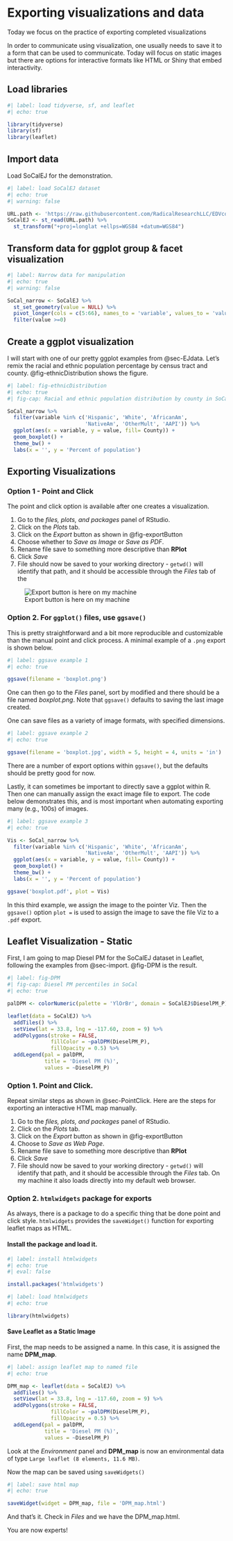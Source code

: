 
# Exporting visualizations and data {#sec-export}

::: {.callout-note appearance="simple"}
Today we focus on the practice of exporting completed visualizations  
:::

In order to communicate using visualization, one usually needs to save it to a form that can be used to communicate. Today will focus on static images but there
are options for interactive formats like HTML or Shiny that embed interactivity.

## Load libraries

```r
#| label: load tidyverse, sf, and leaflet
#| echo: true

library(tidyverse)
library(sf)
library(leaflet)

```

## Import data

Load SoCalEJ for the demonstration. 

```r
#| label: load SoCalEJ dataset
#| echo: true
#| warning: false

URL.path <- 'https://raw.githubusercontent.com/RadicalResearchLLC/EDVcourse/main/CalEJ4/CalEJ.geoJSON'
SoCalEJ <- st_read(URL.path) %>% 
  st_transform("+proj=longlat +ellps=WGS84 +datum=WGS84")

```

## Transform data for ggplot group & facet visualization

```r
#| label: Narrow data for manipulation
#| echo: true
#| warning: false

SoCal_narrow <- SoCalEJ %>% 
  st_set_geometry(value = NULL) %>% 
  pivot_longer(cols = c(5:66), names_to = 'variable', values_to = 'value') %>% 
  filter(value >=0)

```

## Create a ggplot visualization

I will start with one of our pretty ggplot examples from @sec-EJdata. Let's remix the racial and ethnic population percentage by census tract and county. @fig-ethnicDistribution shows the figure. 

```r
#| label: fig-ethnicDistribution
#| echo: true
#| fig-cap: Racial and ethnic population distribution by county in SoCal census tracts.

SoCal_narrow %>% 
  filter(variable %in% c('Hispanic', 'White', 'AfricanAm',
                         'NativeAm', 'OtherMult', 'AAPI')) %>% 
  ggplot(aes(x = variable, y = value, fill= County)) +
  geom_boxplot() +
  theme_bw() + 
  labs(x = '', y = 'Percent of population')
```

## Exporting Visualizations

### Option 1 - Point and Click{#sec-PointClick}

The point and click option is available after one creates a visualization.

1. Go to the _files, plots, and packages_ panel of RStudio.
2. Click on the _Plots_ tab.
3. Click on the _Export_ button as shown in @fig-exportButton
4. Choose whether to _Save as Image_ or _Save as PDF_.  
5. Rename file save to something more descriptive than **RPlot**
6. Click _Save_
7. File should now be saved to your working directory - `getwd()` will identify that path, and it should be accessible through the _Files_ tab of the 

![Export button is here on my machine](images/export_button.png){#fig-exportButton}

### Option 2. For `ggplot()` files, use `ggsave()`

This is pretty straightforward and a bit more reproducible and customizable than the manual point and click process. A minimal example of a `.png` export is shown below.

```r
#| label: ggsave example 1
#| echo: true

ggsave(filename = 'boxplot.png')
```
One can then go to the _Files_ panel, sort by modified and there should be a file named _boxplot.png_.  Note that `ggsave()` defaults to saving the last image created.

One can save files as a variety of image formats, with specified dimensions. 

```r
#| label: ggsave example 2
#| echo: true

ggsave(filename = 'boxplot.jpg', width = 5, height = 4, units = 'in')

```

There are a number of export options within `ggsave()`, but the defaults should be pretty good for now. 

Lastly, it can sometimes be important to directly save a ggplot within R. Then one can manually assign the exact image file to export.  The code below demonstrates this, and is most important when automating exporting many (e.g., 100s) of images.

```r
#| label: ggsave example 3
#| echo: true

Vis <- SoCal_narrow %>% 
  filter(variable %in% c('Hispanic', 'White', 'AfricanAm',
                         'NativeAm', 'OtherMult', 'AAPI')) %>% 
  ggplot(aes(x = variable, y = value, fill= County)) +
  geom_boxplot() +
  theme_bw() + 
  labs(x = '', y = 'Percent of population')

ggsave('boxplot.pdf', plot = Vis)

```

In this third example, we assign the image to the pointer Viz.  Then the `ggsave()` option `plot = ` is used to assign the image to save the file Viz to a `.pdf` export.  

## Leaflet Visualization - Static

First, I am going to map Diesel PM for the SoCalEJ dataset in Leaflet, following the examples from @sec-import. @fig-DPM is the result.

```r
#| label: fig-DPM
#| fig-cap: Diesel PM percentiles in SoCal
#| echo: true

palDPM <- colorNumeric(palette = 'YlOrBr', domain = SoCalEJ$DieselPM_P)

leaflet(data = SoCalEJ) %>% 
  addTiles() %>% 
  setView(lat = 33.8, lng = -117.60, zoom = 9) %>% 
  addPolygons(stroke = FALSE,
              fillColor = ~palDPM(DieselPM_P),
              fillOpacity = 0.5) %>% 
  addLegend(pal = palDPM, 
            title = 'Diesel PM (%)', 
            values = ~DieselPM_P)

```

### Option 1. Point and Click.

Repeat similar steps as shown in @sec-PointClick.  Here are the steps for exporting an interactive HTML map manually.

1. Go to the _files, plots, and packages_ panel of RStudio.
2. Click on the _Plots_ tab.
3. Click on the _Export_ button as shown in @fig-exportButton
4. Choose to _Save as Web Page_.  
5. Rename file save to something more descriptive than **RPlot**
6. Click _Save_
7. File should now be saved to your working directory - `getwd()` will identify that path, and it should be accessible through the _Files_ tab. On my machine it also loads directly into  my default web browser.

### Option 2. `htmlwidgets` package for exports

As always, there is a package to do a specific thing that be done point and click style. `htmlwidgets` provides the `saveWidget()` function for exporting leaflet maps as HTML.

#### Install the package and load it.

```r
#| label: install htmlwidgets
#| echo: true
#| eval: false

install.packages('htmlwidgets')
```

```r
#| label: load htmlwidgets
#| echo: true

library(htmlwidgets)
```

#### Save Leaflet as a Static Image 

First, the map needs to be assigned a name.  In this case, it is assigned the name **DPM_map**.  

```r
#| label: assign leaflet map to named file
#| echo: true

DPM_map <- leaflet(data = SoCalEJ) %>% 
  addTiles() %>% 
  setView(lat = 33.8, lng = -117.60, zoom = 9) %>% 
  addPolygons(stroke = FALSE,
              fillColor = ~palDPM(DieselPM_P),
              fillOpacity = 0.5) %>% 
  addLegend(pal = palDPM, 
            title = 'Diesel PM (%)', 
            values = ~DieselPM_P)

```

Look at the _Environment_ panel and **DPM_map** is now an environmental data of type `Large leaflet (8 elements, 11.6 MB)`. 

Now the map can be saved using `saveWidgets()`

```r
#| label: save html map
#| echo: true

saveWidget(widget = DPM_map, file = 'DPM_map.html')
```

And that's it. Check in _Files_ and we have the DPM_map.html. 

You are now experts!  
